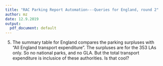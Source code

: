```yaml
---
title: "RAC Parking Report Automation---Queries for England, round 2"
author: mz
date: 12.9.2019
output:
  pdf_document: default
---
```


5. The summary table for England compares the parking surpluses with "All England transport expenditure". The surpluses are for the 353 LAs only. So no national parks, and no GLA. But the total transport expenditure is inclusice of these authorities. Is that cool? 
  
  
  